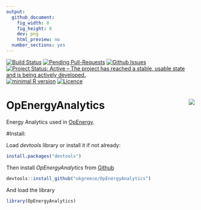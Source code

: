 ```yaml
---
output:
  github_document:
    fig_width: 8
    fig_height: 8
    dev: png
    html_preview: no
  number_sections: yes
---
```


[![Build Status](https://travis-ci.org/okgreece/OpEnergyAnalytics.svg?branch=master)](https://travis-ci.org/okgreece/OpEnergyAnalytics)
[![Pending Pull-Requests](http://githubbadges.herokuapp.com/okgreece/OpEnergyAnalytics/pulls.svg)](https://github.com/okgreece/OpEnergyAnalytics/pulls)
[![Github Issues](http://githubbadges.herokuapp.com/okgreece/OpEnergyAnalytics/issues.svg)](https://github.com/okgreece/OpEnergyAnalytics/issues)
[![Project Status: Active – The project has reached a stable, usable state and is being actively developed.](http://www.repostatus.org/badges/latest/active.svg)](http://www.repostatus.org/#active)
[![minimal R version](https://img.shields.io/badge/R%3E%3D-3.1-6666ff.svg)](https://cran.r-project.org/)
[![Licence](https://img.shields.io/badge/licence-GPL--2-blue.svg)](https://www.gnu.org/licenses/old-licenses/gpl-2.0.html)

# OpEnergyAnalytics  <img src="okfgr2.png" align="right" />

Energy Analytics used in [OpEnergy](http://openergy.okfn.gr).


#Install:

Load *devtools* library or install it if not already:

```r
install.packages("devtools")
```

Then install *OpEnergyAnalytics* from [Github](https://github.com/okgreece/OpEnergyAnalytics)

```r
devtools::install_github("okgreece/OpEnergyAnalytics")
```

And load the library

```r
library(OpEnergyAnalytics)
```